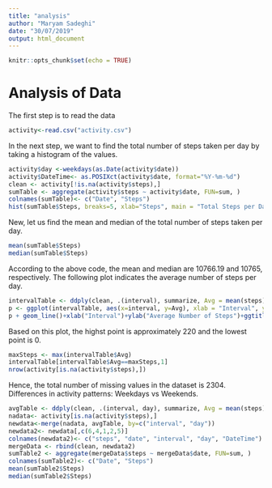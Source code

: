 ---
title: "analysis"
author: "Maryam Sadeghi"
date: "30/07/2019"
output: html_document
---

```{r setup, include=FALSE}
knitr::opts_chunk$set(echo = TRUE)
```

# Analysis of Data
The first step is to read the data 

```{r}
activity<-read.csv("activity.csv")
```
In the next step, we want to find the total number of steps taken per day by taking a histogram of the values.
```{r}
activity$day <-weekdays(as.Date(activity$date))
activity$DateTime<- as.POSIXct(activity$date, format="%Y-%m-%d")
clean <- activity[!is.na(activity$steps),]
sumTable <- aggregate(activity$steps ~ activity$date, FUN=sum, )
colnames(sumTable)<- c("Date", "Steps")
hist(sumTable$Steps, breaks=5, xlab="Steps", main = "Total Steps per Day")
```
New, let us find the mean and median of the total number of steps taken per day.
```{r}
mean(sumTable$Steps)
median(sumTable$Steps)
```
According to the above code, the mean and median are 10766.19 and 10765, respectively. The following plot indicates the average number of steps per day.
```{r}
intervalTable <- ddply(clean, .(interval), summarize, Avg = mean(steps))
p <- ggplot(intervalTable, aes(x=interval, y=Avg), xlab = "Interval", ylab="Average Number of Steps")
p + geom_line()+xlab("Interval")+ylab("Average Number of Steps")+ggtitle("Average Number of Steps per Interval")
```
Based on this plot, the highst point is approximately 220 and the lowest point is 0.
```{r}
maxSteps <- max(intervalTable$Avg)
intervalTable[intervalTable$Avg==maxSteps,1]
nrow(activity[is.na(activity$steps),])
```
Hence, the total number of missing values in the dataset is 2304.
Differences in activity patterns: Weekdays vs Weekends.
```{r}
avgTable <- ddply(clean, .(interval, day), summarize, Avg = mean(steps))
nadata<- activity[is.na(activity$steps),]
newdata<-merge(nadata, avgTable, by=c("interval", "day"))
newdata2<- newdata[,c(6,4,1,2,5)]
colnames(newdata2)<- c("steps", "date", "interval", "day", "DateTime")
mergeData <- rbind(clean, newdata2)
sumTable2 <- aggregate(mergeData$steps ~ mergeData$date, FUN=sum, )
colnames(sumTable2)<- c("Date", "Steps")
mean(sumTable2$Steps)
median(sumTable2$Steps)
```



